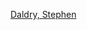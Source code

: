 {{Navbox
|name = Stephen Daldry
|state = {{{state|autocollapse}}}
|title = [[史蒂芬·戴爾卓]]執導電影作品
|listclass = hlist
|list1 =
* [[跳出我天地|舞動人生]] (2000)
* [[时时刻刻|時時刻刻]] (2002)
* [[讀愛|為愛朗讀]] (2008)
* [[心靈鑰匙]] (2011)
* [[垃圾男孩]] (2014)
}}<noinclude>
{{collapsible option}}
[[Category:英國電影導演模板|Daldry, Stephen]]
[[Category:史蒂芬·戴爾卓電影| ]]